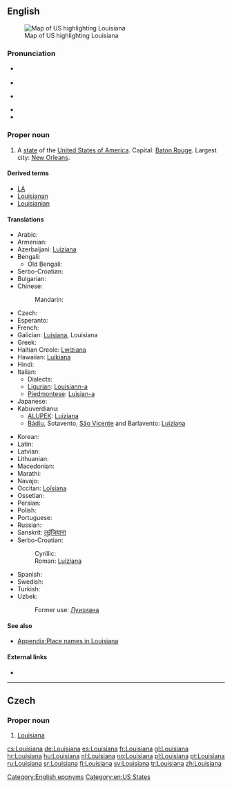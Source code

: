 ==English==

[[Image:Map of USA highlighting Louisiana.png|thumb|right|Map of US highlighting Louisiana]]

===Pronunciation===
* {{a|GenAm}} {{IPA|/luːˌiːziːˈænə/}}
* {{audio|en-us-Louisiana.ogg|Audio (GenAm)}}
* {{a|Southern US}} {{IPA|/luːziːˈænə/}}
* {{audio|en-us-Louisiana-2.ogg|Audio (Southern US)}}
* {{rhymes|ænə}}

===Proper noun===
{{en-proper noun}}

# A [[state]] of the [[United States of America]]. Capital: [[Baton Rouge]]. Largest city: [[New Orleans]].

====Derived terms====
* [[LA]]
* [[Louisianan]]
* [[Louisianian]]

====Translations====
{{rfc-tsort|duplicate language: Serbo-Croatian}}
{{trans-top|US state}}
* Arabic: {{t-|ar|لويزيانا|f|tr=luiziaana}}
* Armenian: {{t-|hy|Լուիզիանա|ch=Arm|tr=Luyiziana}}
* Azerbaijani: [[Luiziana#Azerbaijani|Luiziana]]
* Bengali: {{t-|bn|লুইজিয়ানা|ch=Beng|sc=Beng}}
** Old Bengali: {{tø|bpy|লুইসিয়ানা|ch=Beng|sc=Beng}}
* Serbo-Croatian: {{t-|sh|Luiziana|f}}
* Bulgarian: {{t-|bg|Луизиана|f|tr=Luiziána}}
* Chinese:
*: Mandarin: {{t|cmn|路易斯安那州|tr=Lùyìsī'ānnà-zhōu|sc=Hani}}
* Czech: {{t+|cs|Louisiana|f}}
* Esperanto: {{t-|eo|Luiziano}}
* French: {{t+|fr|Louisiane|f}}
* Galician: [[Luisiana]], Louisiana {{f}}
* Greek: {{t-|el|Λουιζιάνα|f|tr=Louiziana}}
* Haitian Creole: [[Lwiziana]] {{f}}
* Hawaiian: [[Luikiana]]
* Hindi: {{t-|hi|लुईज़ियाना|ch=Hi}}
* Italian: {{t-|it|Louisiana}}
** Dialects:
** [[Ligurian]]: [[Louisiann-a]]
** [[Piedmontese]]: [[Luisian-a]]
* Japanese: {{t-|ja|ルイジアナ州|tr=Ruijiana-shū}}
* Kabuverdianu:
** [[ALUPEK]]: [[Luiziana#Cape Verdean Crioulo|Luiziana]]
** [[Bádiu]], Sotavento, [[São Vicente]] and Barlavento: [[Luiziana#Cape Verdean Crioulo|Luiziana]]
{{trans-mid}}
* Korean: {{t-|ko|루이지애나 주|tr=ruijiaena chu|sc=Hang}}
* Latin: {{t-|la|Ludoviciana|f}}
* Latvian: {{t-|lv|Luiziāna}}
* Lithuanian: {{t-|lt|Luiziana}}
* Macedonian: {{t-|mk|Луизијана|f|tr=Luizijána}}
* Marathi: {{t-|mr|लुईझियाना|sc=Deva}}
* Navajo: {{tø|nv|Liwíízíʼeenah hahoodzo}}
* Occitan: [[Loïsiana]]
* Ossetian: {{tø|os|Луизианæ|ch=Cyrl|tr=[[Luizianae]]|sc=Cyrl|xs=Ossetian}}
* Persian: {{t-|fa|لوئیزیانا}}
* Polish: {{t-|pl|Luizjana|f}}
* Portuguese: {{t-|pt|Luisiana|f}}
* Russian: {{t-|ru|Луизиана|f|tr=Luiziána}}
* Sanskrit: [[लुईजियाना]]
* Serbo-Croatian:
*: Cyrillic: {{t-|sh|Луизиана|f|sc=Cyrl}}
*: Roman: [[Luiziana#Serbo-Croatian|Luiziana]] {{f}}
* Spanish: {{t+|es|Luisiana|f}}
* Swedish: {{t+|sv|Louisiana|n}}
* Turkish: {{t+|tr|Louisiana}}
* Uzbek: {{t-|uz|Luiziana}}
*: Former use: [[Луизиана]]
{{trans-bottom}}

====See also====
* [[Appendix:Place names in Louisiana]]

====External links====
* {{pedialite}}

[[Category:English eponyms]]
[[Category:en:US States]]

----

==Czech==

===Proper noun===
{{cs-proper noun|g=f}}

# [[#English|Louisiana]]

[[cs:Louisiana]]
[[de:Louisiana]]
[[es:Louisiana]]
[[fr:Louisiana]]
[[gl:Louisiana]]
[[hr:Louisiana]]
[[hu:Louisiana]]
[[nl:Louisiana]]
[[no:Louisiana]]
[[pl:Louisiana]]
[[pt:Louisiana]]
[[ru:Louisiana]]
[[sr:Louisiana]]
[[fi:Louisiana]]
[[sv:Louisiana]]
[[tr:Louisiana]]
[[zh:Louisiana]]